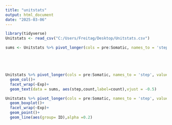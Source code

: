 ```yaml
---
title: "unitstats"
output: html_document
date: "2025-03-06"
---
```

```r
library(tidyverse)
Unitstats <- read_csv("C:/Users/Freitag/Desktop/Unitstats.csv")

```

```r
sums <- Unitstats %>% pivot_longer(cols = pre:Somatic, names_to = 'step', values_to = 'count' ) %>% group_by(step,Exp) %>% summarise( count = sum(count))





Unitstats %>% pivot_longer(cols = pre:Somatic, names_to = 'step', values_to = 'count' ) %>% mutate(step = factor(step, levels= c('pre','post','Final','Somatic'))) %>%     ggplot(aes(step,count))+
  geom_col()+
  facet_wrap(~Exp)+
  geom_text(data = sums, aes(step,count,label=count),vjust = -0.5)

Unitstats %>% pivot_longer(cols = pre:Somatic, names_to = 'step', values_to = 'count' ) %>% mutate(step = factor(step, levels= c('pre','post','Final','Somatic'))) %>%  ggplot(aes(step,count))+
  geom_boxplot()+
  facet_wrap(~Exp)+
  geom_point()+
  geom_line(aes(group= ID),alpha =0.2)

```

